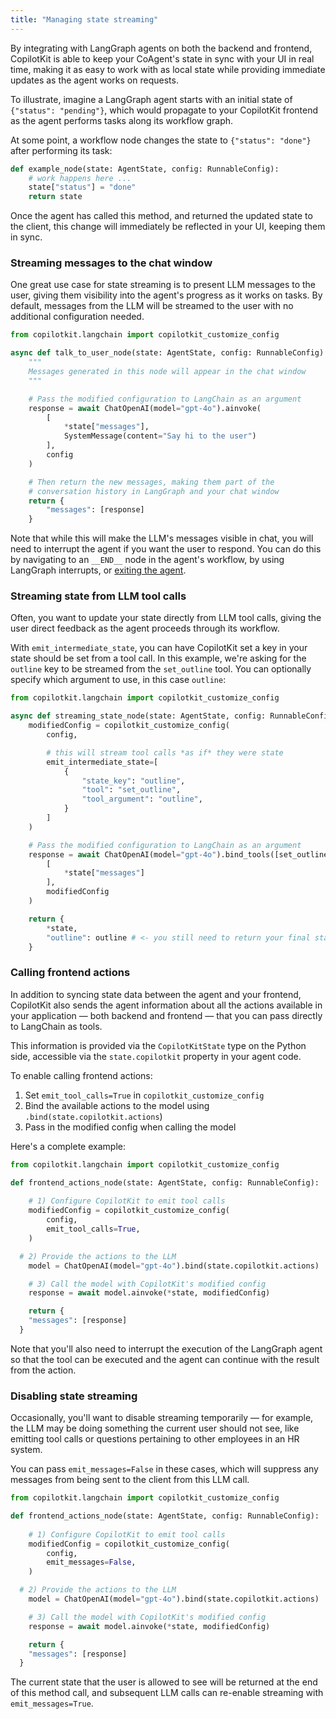 ```yaml
---
title: "Managing state streaming"
---
```


By integrating with LangGraph agents on both the backend and frontend, CopilotKit is able to keep your CoAgent's state in sync with your UI in real time, making it as easy to work with as local state while providing immediate updates as the agent works on requests.

To illustrate, imagine a LangGraph agent starts with an initial state of `{"status": "pending"}`, which would propagate to your CopilotKit frontend as the agent performs tasks along its workflow graph.

At some point, a workflow node changes the state to `{"status": "done"}` after performing its task:

```python
def example_node(state: AgentState, config: RunnableConfig):
	# work happens here ...
	state["status"] = "done"
	return state
```

Once the agent has called this method, and returned the updated state to the client, this change will immediately be reflected in your UI, keeping them in sync.


### Streaming messages to the chat window

One great use case for state streaming is to present LLM messages to the user, giving them visibility into the agent's progress as it works on tasks. By default, messages from the LLM will be streamed to the user with no additional configuration needed.

```python
from copilotkit.langchain import copilotkit_customize_config

async def talk_to_user_node(state: AgentState, config: RunnableConfig):
	"""
	Messages generated in this node will appear in the chat window
	"""

	# Pass the modified configuration to LangChain as an argument
	response = await ChatOpenAI(model="gpt-4o").ainvoke(
		[
			*state["messages"],
			SystemMessage(content="Say hi to the user")
		],
		config
	)

	# Then return the new messages, making them part of the
	# conversation history in LangGraph and your chat window
	return {
		"messages": [response]
	}
```

Note that while this will make the LLM's messages visible in chat, you will need to interrupt the agent if you want the user to respond. You can do this by navigating to an `__END__` node in the agent's workflow, by using LangGraph interrupts, or [exiting the agent](/coagents/advanced/exit-agent).


### Streaming state from LLM tool calls

Often, you want to update your state directly from LLM tool calls, giving the user direct feedback as the agent proceeds through its workflow.

With `emit_intermediate_state`, you can have CopilotKit set a key in your state should be set from a tool call. In this example, we're asking for the `outline` key to be streamed from the `set_outline` tool. You can optionally specify which argument to use, in this case `outline`:

```python
from copilotkit.langchain import copilotkit_customize_config

async def streaming_state_node(state: AgentState, config: RunnableConfig):
	modifiedConfig = copilotkit_customize_config(
	    config,

	    # this will stream tool calls *as if* they were state
	    emit_intermediate_state=[
		    {
			    "state_key": "outline",
			    "tool": "set_outline",
			    "tool_argument": "outline",
		    }
	    ]
	)

	# Pass the modified configuration to LangChain as an argument
	response = await ChatOpenAI(model="gpt-4o").bind_tools([set_outline]).ainvoke(
		[
			*state["messages"]
		],
		modifiedConfig
	)

	return {
		*state,
		"outline": outline # <- you still need to return your final state
	}
```

### Calling frontend actions

In addition to syncing state data between the agent and your frontend, CopilotKit also sends the agent information about all the actions available in your application — both backend and frontend — that you can pass directly to LangChain as tools.

This information is provided via the `CopilotKitState` type on the Python side, accessible via the `state.copilotkit` property in your agent code.

To enable calling frontend actions: 

1. Set `emit_tool_calls=True` in `copilotkit_customize_config`
2. Bind the available actions to the model using `.bind(state.copilotkit.actions`)
3. Pass in the modified config when calling the model

Here's a complete example:

```python
from copilotkit.langchain import copilotkit_customize_config

def frontend_actions_node(state: AgentState, config: RunnableConfig):
	
	# 1) Configure CopilotKit to emit tool calls
	modifiedConfig = copilotkit_customize_config(
	    config,
	    emit_tool_calls=True,
	)

  # 2) Provide the actions to the LLM
	model = ChatOpenAI(model="gpt-4o").bind(state.copilotkit.actions)

	# 3) Call the model with CopilotKit's modified config
	response = await model.ainvoke(*state, modifiedConfig)

	return {
    "messages": [response]
  }
```

Note that you'll also need to interrupt the execution of the LangGraph agent so that the tool can be executed and the agent can continue with the result from the action.

### Disabling state streaming

Occasionally, you'll want to disable streaming temporarily — for example, the LLM may be doing something the current user should not see, like emitting tool calls or questions pertaining to other employees in an HR system.

You can pass `emit_messages=False` in these cases, which will suppress any messages from being sent to the client from this LLM call.

```python
from copilotkit.langchain import copilotkit_customize_config

def frontend_actions_node(state: AgentState, config: RunnableConfig):
	
	# 1) Configure CopilotKit to emit tool calls
	modifiedConfig = copilotkit_customize_config(
	    config,
	    emit_messages=False,
	)

  # 2) Provide the actions to the LLM
	model = ChatOpenAI(model="gpt-4o").bind(state.copilotkit.actions)

	# 3) Call the model with CopilotKit's modified config
	response = await model.ainvoke(*state, modifiedConfig)

	return {
    "messages": [response]
  }
```

The current state that the user is allowed to see will be returned at the end of this method call, and subsequent LLM calls can re-enable streaming with `emit_messages=True`.


<CoAgentsEnterpriseCTA />
